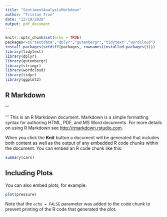 ```yaml
---
title: "SentimentAnalysisMarkdown"
author: "Tristan Tran"
date: "12/10/2020"
output: pdf_document
---
```


```r
knitr::opts_chunk$set(echo = TRUE)
packages<-c("textdata","dplyr","gutenbergr","tidytext","wordcloud")
install.packages(setdiff(packages, rownames(installed.packages())))  
library(tidytext)
library(dplyr)
library(gutenbergr)
library(stringr)
library(wordcloud)
library(tidyr)
library(ggplot2)
```

## R Markdown

'''

'''
This is an R Markdown document. Markdown is a simple formatting syntax for authoring HTML, PDF, and MS Word documents. For more details on using R Markdown see <http://rmarkdown.rstudio.com>.

When you click the **Knit** button a document will be generated that includes both content as well as the output of any embedded R code chunks within the document. You can embed an R code chunk like this:

```r
summary(cars)
```

## Including Plots

You can also embed plots, for example:

```r
plot(pressure)
```

Note that the `echo = FALSE` parameter was added to the code chunk to prevent printing of the R code that generated the plot.
